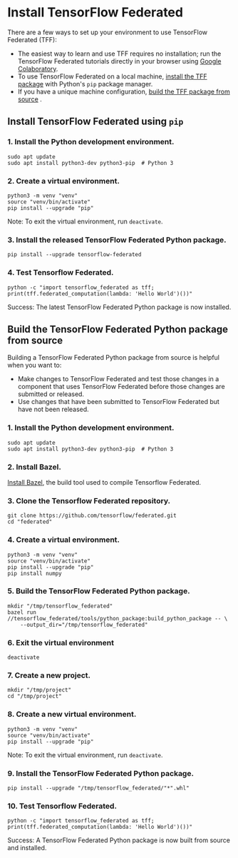 # Install TensorFlow Federated

There are a few ways to set up your environment to use TensorFlow Federated
(TFF):

- The easiest way to learn and use TFF requires no installation; run the
  TensorFlow Federated tutorials directly in your browser using
  [Google Colaboratory](https://colab.research.google.com/notebooks/welcome.ipynb).
- To use TensorFlow Federated on a local machine,
  [install the TFF package](#install-tensorflow-federated-using-pip) with
  Python's `pip` package manager.
- If you have a unique machine configuration,
  [build the TFF package from source](#build-the-tensorflow-federated-python-package-from-source)
  .

## Install TensorFlow Federated using `pip`

### 1. Install the Python development environment.

<pre class="prettyprint lang-bsh">
<code class="devsite-terminal">sudo apt update</code>
<code class="devsite-terminal">sudo apt install python3-dev python3-pip  # Python 3</code>
</pre>

### 2. Create a virtual environment.

<pre class="prettyprint lang-bsh">
<code class="devsite-terminal">python3 -m venv "venv"</code>
<code class="devsite-terminal">source "venv/bin/activate"</code>
<code class="devsite-terminal tfo-terminal-venv">pip install --upgrade "pip"</code>
</pre>

Note: To exit the virtual environment, run `deactivate`.

### 3. Install the released TensorFlow Federated Python package.

<pre class="prettyprint lang-bsh">
<code class="devsite-terminal tfo-terminal-venv">pip install --upgrade tensorflow-federated</code>
</pre>

### 4. Test Tensorflow Federated.

<pre class="prettyprint lang-bsh">
<code class="devsite-terminal tfo-terminal-venv">python -c "import tensorflow_federated as tff; print(tff.federated_computation(lambda: 'Hello World')())"</code>
</pre>

Success: The latest TensorFlow Federated Python package is now installed.

## Build the TensorFlow Federated Python package from source

Building a TensorFlow Federated Python package from source is helpful when you
want to:

- Make changes to TensorFlow Federated and test those changes in a component
  that uses TensorFlow Federated before those changes are submitted or
  released.
- Use changes that have been submitted to TensorFlow Federated but have not
  been released.

### 1. Install the Python development environment.

<pre class="prettyprint lang-bsh">
<code class="devsite-terminal">sudo apt update</code>
<code class="devsite-terminal">sudo apt install python3-dev python3-pip  # Python 3</code>
</pre>

### 2. Install Bazel.

[Install Bazel](https://docs.bazel.build/versions/master/install.html), the
build tool used to compile Tensorflow Federated.

### 3. Clone the Tensorflow Federated repository.

<pre class="prettyprint lang-bsh">
<code class="devsite-terminal">git clone https://github.com/tensorflow/federated.git</code>
<code class="devsite-terminal">cd "federated"</code>
</pre>

### 4. Create a virtual environment.

<pre class="prettyprint lang-bsh">
<code class="devsite-terminal">python3 -m venv "venv"</code>
<code class="devsite-terminal">source "venv/bin/activate"</code>
<code class="devsite-terminal tfo-terminal-venv">pip install --upgrade "pip"</code>
<code class="devsite-terminal tfo-terminal-venv">pip install numpy</code>
</pre>

### 5. Build the TensorFlow Federated Python package.

<pre class="prettyprint lang-bsh">
<code class="devsite-terminal">mkdir "/tmp/tensorflow_federated"</code>
<code class="devsite-terminal">bazel run //tensorflow_federated/tools/python_package:build_python_package -- \
    --output_dir="/tmp/tensorflow_federated"</code>
</pre>

### 6. Exit the virtual environment

<pre class="prettyprint lang-bsh">
<code class="devsite-terminal">deactivate</code>
</pre>

### 7. Create a new project.

<pre class="prettyprint lang-bsh">
<code class="devsite-terminal">mkdir "/tmp/project"</code>
<code class="devsite-terminal">cd "/tmp/project"</code>
</pre>

### 8. Create a new virtual environment.

<pre class="prettyprint lang-bsh">
<code class="devsite-terminal">python3 -m venv "venv"</code>
<code class="devsite-terminal">source "venv/bin/activate"</code>
<code class="devsite-terminal tfo-terminal-venv">pip install --upgrade "pip"</code>
</pre>

Note: To exit the virtual environment, run `deactivate`.

### 9. Install the TensorFlow Federated Python package.

<pre class="prettyprint lang-bsh">
<code class="devsite-terminal tfo-terminal-venv">pip install --upgrade "/tmp/tensorflow_federated/"*".whl"</code>
</pre>

### 10. Test Tensorflow Federated.

<pre class="prettyprint lang-bsh">
<code class="devsite-terminal tfo-terminal-venv">python -c "import tensorflow_federated as tff; print(tff.federated_computation(lambda: 'Hello World')())"</code>
</pre>

Success: A TensorFlow Federated Python package is now built from source and
installed.
